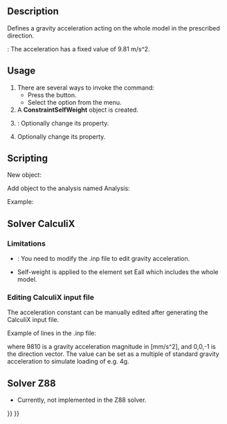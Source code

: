<languages/>

{{Docnav
|[[FEM_ConstraintCentrif|Constraint centrif]]
|[[FEM_ConstraintInitialTemperature|Constraint initial temperature]]
|[[FEM_Workbench|FEM]]
|IconL=FEM_ConstraintCentrif.svg
|IconR=FEM_ConstraintInitialTemperature.svg
|IconC=Workbench_FEM.svg
}}

{{GuiCommandContainer|
{{GuiCommand
|Name=FEM ConstraintSelfWeight
|MenuLocation=Model → Mechanical boundary conditions and loads → Gravity load
|Workbenches=[[FEM_Workbench|FEM]]
|SeeAlso=[[FEM_tutorial|FEM tutorial]]
}}
{{GuiCommandFemInfo
|Solvers=CalculiX, Elmer
}}
}}

==Description==

Defines a gravity acceleration acting on the whole model in the prescribed direction.

{{VersionMinus|0.21}}: The acceleration has a fixed value of 9.81 m/s^2.

==Usage==

# There are several ways to invoke the command:
#* Press the {{Button|[[Image:FEM_ConstraintSelfWeight.svg|16px]] [[FEM_ConstraintSelfWeight|Gravity load]]}} button.
#* Select the {{MenuCommand|Model → Mechanical boundary conditions and loads → [[Image:FEM_ConstraintSelfWeight.svg|16px]] Gravity load}} option from the menu.
# A '''ConstraintSelfWeight''' object is created.
# {{Version|1.0}}: Optionally change its {{PropertyData|Gravity Acceleration}} property.
# Optionally change its {{PropertyData|Gravity Direction}} property.

==Scripting==

New object:

{{Code|code=
import ObjectsFem
ObjectsFem.makeConstraintSelfWeight(name)
}}

Add object to the analysis named Analysis:

{{Code|code=
App.ActiveDocument.Analysis.Member = App.ActiveDocument.Analysis.Member + [(object)]
}}

Example:

{{Code|code=
import ObjectsFem
selfweight_obj = ObjectsFem.makeConstraintSelfWeight("MySelfWeightObject")
App.ActiveDocument.Analysis.Member = App.ActiveDocument.Analysis.Member + [selfweight_obj]
}}

== Solver CalculiX ==

===Limitations===

*{{VersionMinus|0.21}}: You need to modify the .inp file to edit gravity acceleration.
*Self-weight is applied to the element set Eall which includes the whole model.

===Editing CalculiX input file===

The acceleration constant can be manually edited after generating the CalculiX input file.

Example of lines in the .inp file:

{{Code|code=
*DLOAD
Eall,GRAV,9810,0.0,0.0,-1.0
}}

where 9810 is a gravity acceleration magnitude in [mm/s^2], and 0,0,-1 is the direction vector. The value can be set as a multiple of standard gravity acceleration to simulate loading of e.g. 4g.

== Solver Z88 ==

* Currently, not implemented in the Z88 solver.


{{Docnav
|[[FEM_ConstraintCentrif|Constraint centrif]]
|[[FEM_ConstraintInitialTemperature|Constraint initial temperature]]
|[[FEM_Workbench|FEM]]
|IconL=FEM_ConstraintCentrif.svg
|IconR=FEM_ConstraintInitialTemperature.svg
|IconC=Workbench_FEM.svg
}}

{{FEM Tools navi{{#translation:}}}}
{{Userdocnavi{{#translation:}}}}